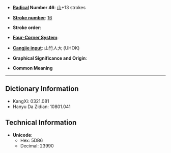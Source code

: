 * '''[[Wiktionary:Chinese radical index| Radical]] Number 46''': [[Wiktionary:Chinese radical index 山|山]]+13 strokes

* '''[[Wiktionary:Chinese total strokes index|Stroke number]]''': [[Wiktionary:Chinese total strokes index 16|16]]

* '''Stroke order''': 

* '''[[Wiktionary:Chinese four corner index|Four-Corner System]]''': 

* '''[[Wiktionary:Chinese Cangjie index|Cangjie input]]''': 山竹人大 (UHOK)

* '''Graphical Significance and Origin''': 

* '''Common Meaning'''

----

== Dictionary Information ==

* KangXi: 0321.081
* Hanyu Da Zidian: 10801.041

== Technical Information ==

* '''Unicode''':
** Hex: 5DB6
** Decimal: 23990